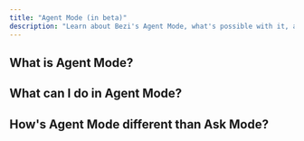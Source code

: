 ```yaml
---
title: "Agent Mode (in beta)"
description: "Learn about Bezi's Agent Mode, what's possible with it, and how it differs from Ask Mode."
---
```


## What is Agent Mode?

## What can I do in Agent Mode?

## How's Agent Mode different than Ask Mode?